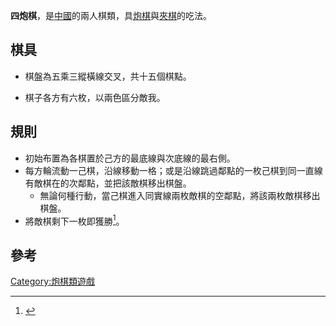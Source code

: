 '''四炮棋'''，是[[中國|中國]]的兩人棋類，具[[炮棋|炮棋]]與[[夾食|夾棋]]的吃法。

== 棋具 ==

*棋盤為五乘三縱橫線交叉，共十五個棋點。

*棋子各方有六枚，以兩色區分敵我。

== 規則==
*初始布置為各棋置於己方的最底線與次底線的最右側。
*每方輪流動一己棋，沿線移動一格；或是沿線跳過鄰點的一枚己棋到同一直線有敵棋在的次鄰點，並把該敵棋移出棋盤。
**無論何種行動，當己棋進入同實線兩枚敵棋的空鄰點，將該兩枚敵棋移出棋盤。
* 將敵棋剩下一枚即獲勝<ref name="小儿游戏大世界">{{cite book |author=吴纪安 |title=《小儿游戏大世界》 |date=1992-09 |publisher=大众文艺出版社 |location=中國 |language=zh-hans |isbn=}}</ref>。

== 參考 ==
{{Reflist}}

[[Category:炮棋類遊戲|Category:炮棋類遊戲]]